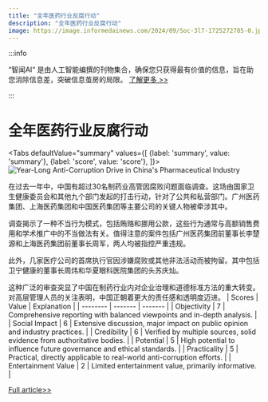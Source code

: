 ```yaml
---
title: "全年医药行业反腐行动"
description: "全年医药行业反腐行动"
image: https://image.informedainews.com/2024/09/Soc-3l7-1725272785-0.jpg
---
```



:::info

“智闻AI“ 是由人工智能编撰的刊物集合，确保您只获得最有价值的信息，旨在助您消除信息差，突破信息茧房的局限。  [了解更多 >>](/)

:::

# 全年医药行业反腐行动


<Tabs
	defaultValue="summary"
	values={[
	{label: 'summary', value: 'summary'},
	{label: 'score', value: 'score'},
]}>
<TabItem value="summary">
<img
  src="https://image.informedainews.com/2024/09/Soc-3l7-1725272785-0.jpg"
  alt="Year-Long Anti-Corruption Drive in China's Pharmaceutical Industry"
/>



在过去一年中，中国有超过30名制药业高管因腐败问题面临调查。这场由国家卫生健康委员会和其他九个部门发起的打击行动，针对了公共和私营部门。广州医药集团、上海医药集团和中国医药集团等主要公司的关键人物被牵涉其中。

调查揭示了一种不当行为模式，包括贿赂和挪用公款，这些行为通常与高额销售费用和学术推广中的不当做法有关。值得注意的案件包括广州医药集团前董事长李楚源和上海医药集团前董事长周军，两人均被指控严重违规。

此外，几家医疗公司的首席执行官因涉嫌腐败或其他非法活动而被拘留。其中包括卫宁健康的董事长周炜和华夏眼科医院集团的头苏庆灿。

这种广泛的审查突显了中国在制药行业内对企业治理和道德标准方法的重大转变。对高层管理人员的关注表明，中国正朝着更大的责任感和透明度迈进。
</TabItem>
<TabItem value="score">
	| Scores     | Value   | Explanation |
	| -------- | ------- | ------- |
	| Objectivity  | 7    | Comprehensive reporting with balanced viewpoints and in-depth analysis.    |
	| Social Impact | 6     | Extensive discussion, major impact on public opinion and industry practices.    |
	| Credibility    | 6    | Verified by multiple sources, solid evidence from authoritative bodies.    |
	| Potential    | 5    | High potential to influence future governance and ethical standards.    |
	| Practicality    | 5    | Practical, directly applicable to real-world anti-corruption efforts.    |
	| Entertainment Value    | 2    | Limited entertainment value, primarily informative.    |
</TabItem>
</Tabs>

[Full article>>](https://www.thepaper.cn/newsDetail_forward_28596509)
